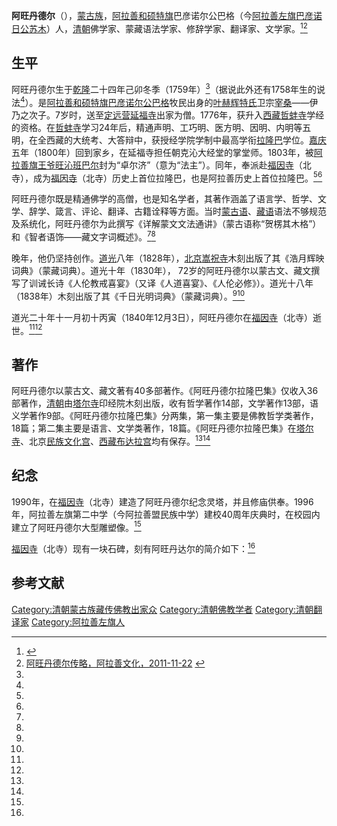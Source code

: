 '''阿旺丹德尔'''（{{bd|1759年||1840年|12月3日}}），[[蒙古族|蒙古族]]，[[阿拉善旗|阿拉善和硕特旗]]巴彦诺尔公巴格（今[[阿拉善左旗|阿拉善左旗]][[巴彦诺日公苏木|巴彦诺日公苏木]]）人，[[清朝|清朝]]佛学家、蒙藏语法学家、修辞学家、翻译家、文学家。<ref name=nmglswh>{{Cite web |url=http://www.nmgcnt.com/nmglswh/lsyjsm_1/smdz_21/smdz/201209/t20120903_30677.html |title=福因寺活佛，内蒙古历史文化遗迹多媒体资源库，2012-09-03 |access-date=2013-07-15 |archive-url=https://web.archive.org/web/20160304104702/http://www.nmgcnt.com/nmglswh/lsyjsm_1/smdz_21/smdz/201209/t20120903_30677.html |archive-date=2016-03-04 |dead-url=yes }}</ref><ref name=alswh>[http://www.alswh.com/Article_Show.asp?ArticleID=4592 阿旺丹德尔传略，阿拉善文化，2011-11-22] {{webarchive|url=https://web.archive.org/web/20130818100111/http://alswh.com/Article_Show.asp?ArticleID=4592 |date=2013-08-18 }}</ref>

== 生平 ==
阿旺丹德尔生于[[乾隆|乾隆]]二十四年己卯冬季（1759年）<ref name=nmglswh/>（据说此外还有1758年生的说法<ref name=alswh/>）。是[[阿拉善旗|阿拉善和硕特旗]][[巴彦诺日公苏木|巴彦诺尔公巴格]]牧民出身的[[叶赫辉特氏|叶赫辉特氏]]卫宗[[宰桑|宰桑]]——伊乃之次子。7岁时，送至[[定远营|定远营]][[延福寺_(阿拉善)|延福寺]]出家为僧。1776年，获升入[[西藏|西藏]][[哲蚌寺|哲蚌寺]]学经的资格。在[[哲蚌寺|哲蚌寺]]学习24年后，精通声明、工巧明、医方明、因明、内明等五明，在全西藏的大统考、大答辩中，获授经学院学制中最高学衔[[拉然巴格西|拉隆巴]]学位。[[嘉庆|嘉庆]]五年（1800年）回到家乡，在延福寺担任朝克沁大经堂的掌堂师。1803年，被[[阿拉善旗扎萨克亲王|阿拉善旗王爷]][[旺沁班巴尔|旺沁班巴尔]]封为“卓尔济”（意为“法主”）。同年，奉派赴[[福因寺|福因寺]]（北寺），成为[[福因寺|福因寺]]（北寺）历史上首位拉隆巴，也是阿拉善历史上首位拉隆巴。<ref name=nmglswh/><ref name=alswh/>

阿旺丹德尔既是精通佛学的高僧，也是知名学者，其著作涵盖了语言学、哲学、文学、辞学、箴言、评论、翻译、古籍诠释等方面。当时[[蒙古语|蒙古语]]、[[藏语|藏语]]语法不够规范及系统化，阿旺丹德尔为此撰写《详解蒙文文法通讲》（蒙古语称“贺楞其木格”）和《智者语饰——藏文字词概述》。<ref name=nmglswh/><ref name=alswh/>

晚年，他仍坚持创作。[[道光|道光]]八年（1828年），[[北京|北京]][[嵩祝寺|嵩祝寺]]木刻出版了其《浩月辉映词典》（蒙藏词典）。道光十年（1830年）， 72岁的阿旺丹德尔以蒙古文、藏文撰写了训诫长诗《人伦教戒喜宴》（又译《人道喜宴》、《人伦必修》）。道光十八年（1838年）木刻出版了其《千日光明词典》（蒙藏词典）。<ref name=nmglswh/><ref name=alswh/>

道光二十年十一月初十丙寅（1840年12月3日），阿旺丹德尔在[[福因寺|福因寺]]（北寺）逝世。<ref name=nmglswh/><ref name=alswh/>

== 著作 ==
阿旺丹德尔以蒙古文、藏文著有40多部著作。《阿旺丹德尔拉隆巴集》仅收入36部著作，[[清朝|清朝]]由[[塔尔寺|塔尔寺]]印经院木刻出版，收有哲学著作14部，文学著作13部，语义学著作9部。《阿旺丹德尔拉隆巴集》分两集，第一集主要是佛教哲学类著作，18篇；第二集主要是语言、文学类著作，18篇。《阿旺丹德尔拉隆巴集》在[[塔尔寺|塔尔寺]]、北京[[民族文化宫|民族文化宫]]、[[西藏|西藏]][[布达拉宫|布达拉宫]]均有保存。<ref name=nmglswh/><ref name=alswh/>

== 纪念 ==
1990年，在[[福因寺|福因寺]]（北寺）建造了阿旺丹德尔纪念灵塔，并且修庙供奉。1996年，阿拉善左旗第二中学（今阿拉善盟民族中学）建校40周年庆典时，在校园内建立了阿旺丹德尔大型雕塑像。<ref name=alswh/>

[[福因寺|福因寺]]（北寺）现有一块石碑，刻有阿旺丹达尔的简介如下：<ref name=alswh/>
{{引用|
阿旺丹达尔是一位精通蒙、藏及古梵文的著名学者和佛学大师，在国际学术界享有蒙藏语法大师、词学家、翻译家、宗教哲学家、文学家等美誉，是阿拉善建旗300年来最有影响力的历史文化名人。
　　
阿旺丹达尔以超全的学识和优异的成绩领先于全藏佛理的大统考、大答辩，技压群雄，一鸣惊人，被授予拉萨经学院制中的最高学衔——拉让巴学位，成为福因寺的第一个拉让巴。也是阿拉善历史上的第一个拉让巴。
   
阿旺丹达尔一生用蒙藏两种文字著述40余部著作。他的代表作有蒙古语文语法著作《详解蒙古文文法通讲》、训诫哲理长诗《人道喜宴》、蒙藏大辞典《详解月光词典》等。……}}

== 参考文献 ==
{{reflist}}

{{Authority control}}
{{DEFAULTSORT:A}}
[[Category:清朝蒙古族藏传佛教出家众|Category:清朝蒙古族藏传佛教出家众]]
[[Category:清朝佛教学者|Category:清朝佛教学者]]
[[Category:清朝翻译家|Category:清朝翻译家]]
[[Category:阿拉善左旗人|Category:阿拉善左旗人]]